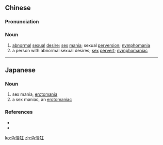 ==Chinese==
{{zh-forms|type=21}}

===Pronunciation===
{{zh-pron
|m=sèqíngkuáng
|c=sik1 cing4 kong4
|cat=n
}}

===Noun===
{{zh-noun}}

# [[abnormal]] [[sexual]] [[desire]]; [[sex]] [[mania]]; sexual [[perversion]]; [[nymphomania]]
# a person with abnormal sexual desires; [[sex]] [[pervert]]; [[nymphomaniac]]

----

==Japanese==
{{ja-kanjitab|しき|じょう|きょう|yomi=on}}

===Noun===
{{ja-noun|しきじょうきょう|head=[[色情]][[狂]]}}

# sex mania, [[erotomania]]
# a sex maniac, an [[erotomaniac]]

===References===
* {{R:Shogakukan}}
* {{R:Kojien}}

[[ko:色情狂]]
[[zh:色情狂]]